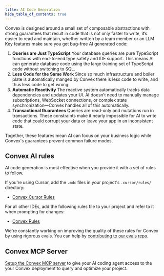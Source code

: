```yaml
---
title: AI Code Generation
hide_table_of_contents: true
---
```


Convex is designed around a small set of composable abstractions with strong
guarantees that result in code that is not only faster to write, it’s easier to
read and maintain, whether written by a team member or an LLM. Key features make
sure you get bug-free AI generated code:

1. **Queries are Just TypeScript** Your database queries are pure TypeScript
   functions with end-to-end type safety and IDE support. This means AI can
   generate database code using the large training set of TypeScript code
   without switching to SQL.
1. **Less Code for the Same Work** Since so much infrastructure and boiler plate
   is automatically manged by Convex there is less code to write, and thus less
   code to get wrong.
1. **Automatic Reactivity** The reactive system automatically tracks data
   dependencies and updates your UI. AI doesn't need to manually manage
   subscriptions, WebSocket connections, or complex state synchronization—Convex
   handles all of this automatically.
1. **Transactional Guarantees** Queries are read-only and mutations run in
   transactions. These constraints make it nearly impossible for AI to write
   code that could corrupt your data or leave your app in an inconsistent state.

Together, these features mean AI can focus on your business logic while Convex's
guarantees prevent common failure modes.

## Convex AI rules

AI code generation is most effective when you provide it with a set of rules to
follow.

If you're using Cursor, add the `.mdc` files in your project's `.cursor/rules/`
directory:

- [Convex Cursor Rules](https://convex.link/convex_rules.mdc)

For all other IDEs, add the following rules file to your project and refer to it
when prompting for changes:

- [Convex Rules](https://convex.link/convex_rules.txt)

We're constantly working on improving the quality of these rules for Convex by
using rigorous evals. You can help by
[contributing to our evals repo](https://github.com/get-convex/convex-evals).

## Convex MCP Server

[Setup the Convex MCP server](/docs/ai/convex-mcp-server.mdx) to give your AI
coding agent access to the your Convex deployment to query and optimize your
project.
